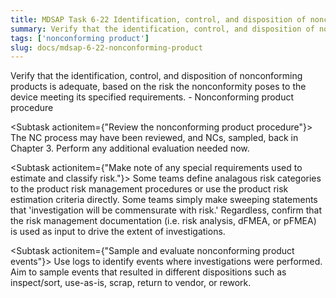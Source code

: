 ```yaml
---
title: MDSAP Task 6-22 Identification, control, and disposition of nonconforming products
summary: Verify that the identification, control, and disposition of nonconforming products is adequate, based on the risk the nonconformity poses to the device meeting its specified requirements.
tags: ['nonconforming product']
slug: docs/mdsap-6-22-nonconforming-product
---
```


<RegLang>
Verify that the identification, control, and disposition of nonconforming products is adequate, based on the risk the nonconformity poses to the device meeting its specified requirements.
</RegLang>
<QdocList docs={['nonconforming product procedure']}/>

<ReportLang>
- Nonconforming product procedure
</ReportLang>


<Subtask actionitem={"Review the nonconforming product procedure"}>
The NC process may have been reviewed, and NCs, sampled, back in Chapter 3.  Perform any additional evaluation needed now. 
</Subtask>

<Subtask actionitem={"Make note of any special requirements used to estimate and classify risk."}>
Some teams define analagous risk categories to the product risk management procedures or use the product risk estimation criteria directly. 
Some teams simply make sweeping statements that 'investigation will be commensurate with risk.'
Regardless, confirm that the risk management documentation (i.e. risk analysis, dFMEA, or pFMEA) is used as input to drive the extent of investigations. 
</Subtask>

<Subtask actionitem={"Sample and evaluate nonconforming product events"}>
Use logs to identify events where investigations were performed. Aim to sample events that resulted in different dispositions such as inspect/sort, use-as-is, scrap, return to vendor, or rework.
</Subtask>



